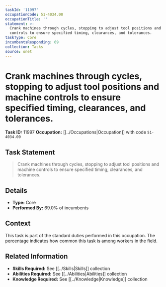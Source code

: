 ```yaml
---
taskId: '11997'
occupationCode: 51-4034.00
occupationTitle: ''
statement: >-
  Crank machines through cycles, stopping to adjust tool positions and machine
  controls to ensure specified timing, clearances, and tolerances.
taskType: Core
incumbentsResponding: 69
collection: Tasks
source: onet
---
```

# Crank machines through cycles, stopping to adjust tool positions and machine controls to ensure specified timing, clearances, and tolerances.

**Task ID:** 11997
**Occupation:** [[../Occupations|Occupation]] with code `51-4034.00`

## Task Statement

> Crank machines through cycles, stopping to adjust tool positions and machine controls to ensure specified timing, clearances, and tolerances.

## Details

- **Type:** Core
- **Performed By:** 69.0% of incumbents

## Context

This task is part of the standard duties performed in this occupation. The percentage indicates how common this task is among workers in the field.

## Related Information

- **Skills Required:** See [[../Skills|Skills]] collection
- **Abilities Required:** See [[../Abilities|Abilities]] collection
- **Knowledge Required:** See [[../Knowledge|Knowledge]] collection
